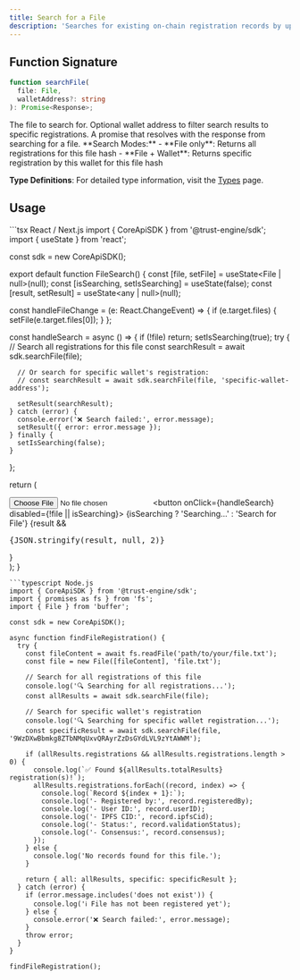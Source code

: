 ```yaml
---
title: Search for a File
description: 'Searches for existing on-chain registration records by uploading a file and matching its content hash.'
---
```


## Function Signature

```typescript
function searchFile(
  file: File,
  walletAddress?: string
): Promise<Response>;
```

<ResponseField name="file" type="File" required>
  The file to search for.
</ResponseField>

<ResponseField name="walletAddress" type="string" optional>
  Optional wallet address to filter search results to specific registrations.
</ResponseField>

<ResponseField name="Promise" type="Promise<[Response](/sdk-reference/types#searchfile-response)>">
  A promise that resolves with the response from searching for a file.
</ResponseField>

<Info>
**Search Modes:**
- **File only**: Returns all registrations for this file hash
- **File + Wallet**: Returns specific registration by this wallet for this file hash

**Type Definitions**: For detailed type information, visit the [Types](/sdk-reference/types#searchfile) page.
</Info>

## Usage

<CodeGroup>
```tsx React / Next.js
import { CoreApiSDK } from '@trust-engine/sdk';
import { useState } from 'react';

const sdk = new CoreApiSDK();

export default function FileSearch() {
  const [file, setFile] = useState<File | null>(null);
  const [isSearching, setIsSearching] = useState(false);
  const [result, setResult] = useState<any | null>(null);

  const handleFileChange = (e: React.ChangeEvent<HTMLInputElement>) => {
    if (e.target.files) {
      setFile(e.target.files[0]);
    }
  };

  const handleSearch = async () => {
    if (!file) return;
    setIsSearching(true);
    try {
      // Search all registrations for this file
      const searchResult = await sdk.searchFile(file);
      
      // Or search for specific wallet's registration:
      // const searchResult = await sdk.searchFile(file, 'specific-wallet-address');
      
      setResult(searchResult);
    } catch (error) {
      console.error('❌ Search failed:', error.message);
      setResult({ error: error.message });
    } finally {
      setIsSearching(false);
    }
  };

  return (
    <div>
      <input type="file" onChange={handleFileChange} />
      <button onClick={handleSearch} disabled={!file || isSearching}>
        {isSearching ? 'Searching...' : 'Search for File'}
      </button>
      {result && <pre>{JSON.stringify(result, null, 2)}</pre>}
    </div>
  );
}
```
```typescript Node.js
import { CoreApiSDK } from '@trust-engine/sdk';
import { promises as fs } from 'fs';
import { File } from 'buffer';

const sdk = new CoreApiSDK();

async function findFileRegistration() {
  try {
    const fileContent = await fs.readFile('path/to/your/file.txt');
    const file = new File([fileContent], 'file.txt');

    // Search for all registrations of this file
    console.log('🔍 Searching for all registrations...');
    const allResults = await sdk.searchFile(file);
    
    // Search for specific wallet's registration
    console.log('🔍 Searching for specific wallet registration...');
    const specificResult = await sdk.searchFile(file, '9WzDXwBbmkg8ZTbNMqUxvQRAyrZzDsGYdLVL9zYtAWWM');
    
    if (allResults.registrations && allResults.registrations.length > 0) {
      console.log(`✅ Found ${allResults.totalResults} registration(s)!`);
      allResults.registrations.forEach((record, index) => {
        console.log(`Record ${index + 1}:`);
        console.log('- Registered by:', record.registeredBy);
        console.log('- User ID:', record.userID);
        console.log('- IPFS CID:', record.ipfsCid);
        console.log('- Status:', record.validationStatus);
        console.log('- Consensus:', record.consensus);
      });
    } else {
      console.log('No records found for this file.');
    }
    
    return { all: allResults, specific: specificResult };
  } catch (error) {
    if (error.message.includes('does not exist')) {
      console.log('ℹ️ File has not been registered yet');
    } else {
      console.error('❌ Search failed:', error.message);
    }
    throw error;
  }
}

findFileRegistration();
```
</CodeGroup>
